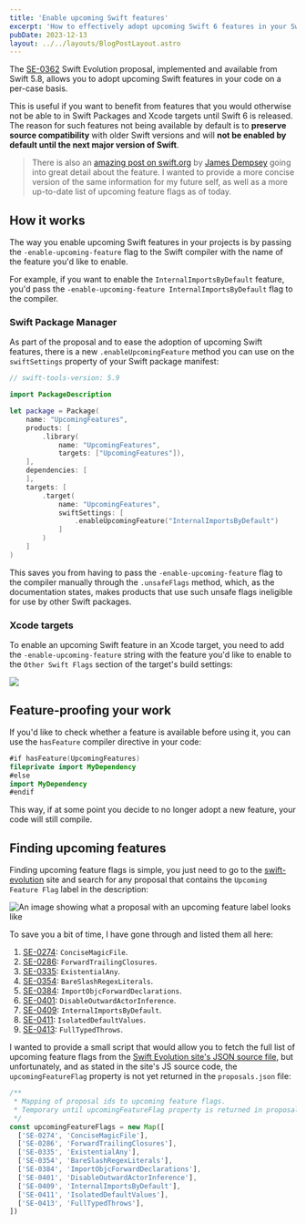 ```yaml
---
title: 'Enable upcoming Swift features'
excerpt: 'How to effectively adopt upcoming Swift 6 features in your Swift Packages and Xcode targets today.'
pubDate: 2023-12-13
layout: ../../layouts/BlogPostLayout.astro
---
```


The [SE-0362](https://github.com/apple/swift-evolution/blob/main/proposals/0362-piecemeal-future-features.md) Swift Evolution proposal, implemented and available from Swift 5.8, allows you to adopt upcoming Swift features in your code on a per-case basis.

This is useful if you want to benefit from features that you would otherwise not be able to in Swift Packages and Xcode targets until Swift 6 is released. The reason for such features not being available by default is to **preserve source compatibility** with older Swift versions and will **not be enabled by default until the next major version of Swift**.

> There is also an [amazing post on swift.org](https://www.swift.org/blog/using-upcoming-feature-flags/) by [James Dempsey](https://twitter.com/jamesdempsey) going into great detail about the feature. I wanted to provide a more concise version of the same information for my future self, as well as a more up-to-date list of upcoming feature flags as of today.

## How it works

The way you enable upcoming Swift features in your projects is by passing the `-enable-upcoming-feature` flag to the Swift compiler with the name of the feature you'd like to enable.

For example, if you want to enable the `InternalImportsByDefault` feature, you'd pass the `-enable-upcoming-feature InternalImportsByDefault` flag to the compiler.

### Swift Package Manager

As part of the proposal and to ease the adoption of upcoming Swift features, there is a new `.enableUpcomingFeature` method you can use on the `swiftSettings` property of your Swift package manifest:

```swift:Package.swift
// swift-tools-version: 5.9

import PackageDescription

let package = Package(
    name: "UpcomingFeatures",
    products: [
        .library(
            name: "UpcomingFeatures",
            targets: ["UpcomingFeatures"]),
    ],
    dependencies: [
    ],
    targets: [
        .target(
            name: "UpcomingFeatures",
            swiftSettings: [
                .enableUpcomingFeature("InternalImportsByDefault")
            ]
        )
    ]
)
```

This saves you from having to pass the `-enable-upcoming-feature` flag to the compiler manually through the `.unsafeFlags` method, which, as the documentation states, makes products that use such unsafe flags ineligible for use by other Swift packages.

### Xcode targets

To enable an upcoming Swift feature in an Xcode target, you need to add the `-enable-upcoming-feature` string with the feature you'd like to enable to the `Other Swift Flags` section of the target's build settings:

![](/assets/posts/enable-upcoming-swift-features-in-spm/other-swift-flags.webp)

## Feature-proofing your work

If you'd like to check whether a feature is available before using it, you can use the `hasFeature` compiler directive in your code:

```swift:Regex.swift
#if hasFeature(UpcomingFeatures)
fileprivate import MyDependency
#else
import MyDependency
#endif
```

This way, if at some point you decide to no longer adopt a new feature, your code will still compile.

## Finding upcoming features

Finding upcoming feature flags is simple, you just need to go to the [swift-evolution](https://www.swift.org/swift-evolution/) site and search for any proposal that contains the `Upcoming Feature Flag` label in the description:

![An image showing what a proposal with an upcoming feature label looks like](/assets/posts/enable-upcoming-swift-features-in-spm/upcoming.webp)

To save you a bit of time, I have gone through and listed them all here:

1. [SE-0274](https://github.com/apple/swift-evolution/blob/main/proposals/0274-magic-file.md): `ConciseMagicFile`.
2. [SE-0286](https://github.com/apple/swift-evolution/blob/main/proposals/0286-forward-scan-trailing-closures.md): `ForwardTrailingClosures`.
3. [SE-0335](https://github.com/apple/swift-evolution/blob/main/proposals/0335-existential-any.md): `ExistentialAny`.
4. [SE-0354](https://github.com/apple/swift-evolution/blob/main/proposals/0354-regex-literals.md): `BareSlashRegexLiterals`.
5. [SE-0384](https://github.com/apple/swift-evolution/blob/main/proposals/0384-importing-forward-declared-objc-interfaces-and-protocols.md): `ImportObjcForwardDeclarations`.
6. [SE-0401](https://github.com/apple/swift-evolution/blob/main/proposals/0401-remove-property-wrapper-isolation.md): `DisableOutwardActorInference`.
7. [SE-0409](https://github.com/apple/swift-evolution/blob/main/proposals/0409-access-level-on-imports.md): `InternalImportsByDefault`.
8. [SE-0411](https://github.com/apple/swift-evolution/blob/main/proposals/0411-isolated-default-values.md): `IsolatedDefaultValues`.
9. [SE-0413](https://github.com/apple/swift-evolution/blob/main/proposals/0413-typed-throws.md): `FullTypedThrows`.

I wanted to provide a small script that would allow you to fetch the full list of upcoming feature flags from the [Swift Evolution site's JSON source file](https://download.swift.org/swift-evolution/proposals.json), but unfortunately, and as stated in the site's JS source code, the `upcomingFeatureFlag` property is not yet returned in the `proposals.json` file:

```javascript:swift-evolution.js
/**
 * Mapping of proposal ids to upcoming feature flags.
 * Temporary until upcomingFeatureFlag property is returned in proposals.json.
 */
const upcomingFeatureFlags = new Map([
  ['SE-0274', 'ConciseMagicFile'],
  ['SE-0286', 'ForwardTrailingClosures'],
  ['SE-0335', 'ExistentialAny'],
  ['SE-0354', 'BareSlashRegexLiterals'],
  ['SE-0384', 'ImportObjcForwardDeclarations'],
  ['SE-0401', 'DisableOutwardActorInference'],
  ['SE-0409', 'InternalImportsByDefault'],
  ['SE-0411', 'IsolatedDefaultValues'],
  ['SE-0413', 'FullTypedThrows'],
])
```
